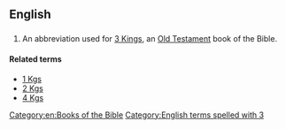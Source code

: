 ==English==

==={{abbreviation}}===
{{infl|en|abbreviation}}

# {{biblical}} An abbreviation used for [[3 Kings]], an [[Old Testament]] book of the Bible.

====Related terms====
*[[1 Kgs]]
*[[2 Kgs]]
*[[4 Kgs]]

[[Category:en:Books of the Bible]]
[[Category:English terms spelled with 3]]